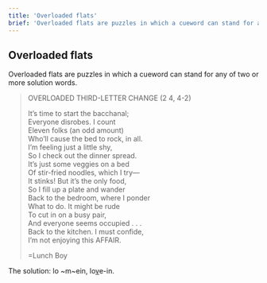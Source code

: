 ```yaml
---
title: 'Overloaded flats'
brief: 'Overloaded flats are puzzles in which a cueword can stand for any of two or more solution words.'
---
```

## Overloaded flats

Overloaded flats are puzzles in which a cueword can stand for any of two or more solution words.

> OVERLOADED THIRD-LETTER CHANGE (2 4, 4-2)
> 
> It’s time to start the bacchanal;<br/>
> Everyone disrobes. I count<br/>
> Eleven folks (an odd amount)<br/>
> Who’ll cause the bed to rock, in all.<br/>
> I’m feeling just a little shy,<br/>
> So I check out the dinner spread.<br/>
> It’s just some veggies on a bed<br/>
> Of stir-fried noodles, which I try—<br/>
> It stinks! But it’s the only food,<br/>
> So I fill up a plate and wander<br/>
> Back to the bedroom, where I ponder<br/>
> What to do. It might be rude<br/>
> To cut in on a busy pair,<br/>
> And everyone seems occupied . . .<br/>
> Back to the kitchen. I must confide,<br/>
> I’m not enjoying this AFFAIR.<br/>
>
> =Lunch Boy

The solution: <Example>lo ~m~ein, lo<ins>v</ins>e-in</Example>.